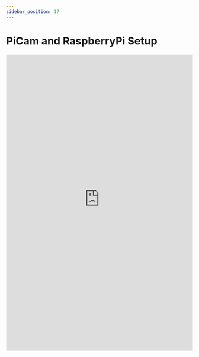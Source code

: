 ---
sidebar_position: 17
---

# PiCam and RaspberryPi Setup

<embed
      src="https://redback-operations.github.io/redback-documentation/pdf/PiCam-and-RaspberryPi-setup.pdf"
      type="application/pdf"
      width="100%"
      height="800px"
/>